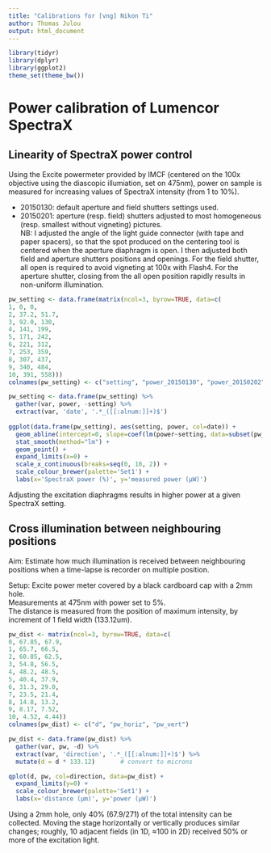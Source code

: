 ```yaml
---
title: "Calibrations for [vng] Nikon Ti"
author: Thomas Julou
output: html_document
---
```



```r
library(tidyr)
library(dplyr)
library(ggplot2)
theme_set(theme_bw())
```


# Power calibration of Lumencor SpectraX

## Linearity of SpectraX power control

Using the Excite powermeter provided by IMCF (centered on the 100x objective using the diascopic illumiation, set on 475nm), power on sample is measured for increasing values of SpectraX intensity (from 1 to 10%).

- 20150130: default aperture and field shutters settings used.
- 20150201: aperture (resp. field) shutters adjusted to most homogeneous (resp. smallest without vigneting) pictures.  
NB: I adjusted the angle of the light guide connector (with tape and paper spacers), so that the spot produced on the centering tool is centered when the aperture diaphragm is open. I then adjusted both field and aperture shutters positions and openings. For the field shutter, all open is required to avoid vigneting at 100x with Flash4. For the aperture shutter, closing from the all open position rapidly results in non-uniform illumination.

```r
pw_setting <- data.frame(matrix(ncol=3, byrow=TRUE, data=c(
1, 0, 0,
2, 37.2, 51.7,
3, 92.0, 130,
4, 141, 199,
5, 171, 242,
6, 221, 312, 
7, 253, 359,
8, 307, 437,
9, 340, 484, 
10, 391, 558)))
colnames(pw_setting) <- c("setting", "power_20150130", "power_20150202")

pw_setting <- data.frame(pw_setting) %>% 
  gather(var, power, -setting) %>%
  extract(var, 'date', '.*_([[:alnum:]]+)$')
  
ggplot(data.frame(pw_setting), aes(setting, power, col=date)) +
  geom_abline(intercept=0, slope=coef(lm(power~setting, data=subset(pw_setting, date=="20150202")))[2]) +
  stat_smooth(method="lm") +
  geom_point() +
  expand_limits(x=0) +
  scale_x_continuous(breaks=seq(0, 10, 2)) +
  scale_colour_brewer(palette='Set1') +
  labs(x='SpectraX power (%)', y='measured power (µW)')
```

Adjusting the excitation diaphragms results in higher power at a given SpectraX setting.

## Cross illumination between neighbouring positions

Aim: Estimate how much illumination is received between neighbouring positions when a time-lapse is recorder on multiple position.

Setup: Excite power meter covered by a black cardboard cap with a 2mm hole.  
Measurements at 475nm with power set to 5%.  
The distance is measured from the position of maximum intensity, by increment of 1 field width (133.12um).

```r
pw_dist <- matrix(ncol=3, byrow=TRUE, data=c(
0, 67.85, 67.9,
1, 65.7, 66.5,
2, 60.85, 62.5,
3, 54.8, 56.5,
4, 48.2, 48.5,
5, 40.4, 37.9,
6, 31.3, 29.0,
7, 23.5, 21.4,
8, 14.8, 13.2,
9, 8.17, 7.52,
10, 4.52, 4.44))
colnames(pw_dist) <- c("d", "pw_horiz", "pw_vert")

pw_dist <- data.frame(pw_dist) %>% 
  gather(var, pw, -d) %>%
  extract(var, 'direction', '.*_([[:alnum:]]+)$') %>%
  mutate(d = d * 133.12)       # convert to microns

qplot(d, pw, col=direction, data=pw_dist) +
  expand_limits(y=0) +
  scale_colour_brewer(palette='Set1') +
  labs(x='distance (µm)', y='power (µW)')
```

Using a 2mm hole, only 40% (67.9/271) of the total intensity can be collected. Moving the stage horizontally or vertically produces similar changes; roughly, 10 adjacent fields (in 1D, ≈100 in 2D) received 50% or more of the excitation light.

